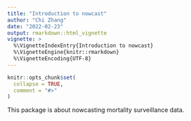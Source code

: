 ```yaml
---
title: "Introduction to nowcast"
author: "Chi Zhang"
date: "2022-02-23"
output: rmarkdown::html_vignette
vignette: >
  %\VignetteIndexEntry{Introduction to nowcast}
  %\VignetteEngine{knitr::rmarkdown}
  %\VignetteEncoding{UTF-8}
---
```


```r
knitr::opts_chunk$set(
  collapse = TRUE,
  comment = "#>"
)
```

This package is about nowcasting mortality surveillance data. 






